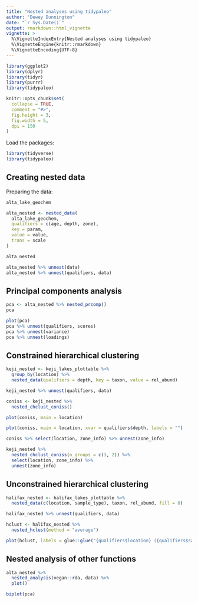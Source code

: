 ```yaml
---
title: "Nested analyses using tidypaleo"
author: "Dewey Dunnington"
date: "`r Sys.Date()`"
output: rmarkdown::html_vignette
vignette: >
  %\VignetteIndexEntry{Nested analyses using tidypaleo}
  %\VignetteEngine{knitr::rmarkdown}
  %\VignetteEncoding{UTF-8}
---
```


```r
library(ggplot2)
library(dplyr)
library(tidyr)
library(purrr)
library(tidypaleo)

knitr::opts_chunk$set(
  collapse = TRUE,
  comment = "#>",
  fig.height = 3,
  fig.width = 5,
  dpi = 150
)
```

Load the packages:

```r
library(tidyverse)
library(tidypaleo)
```

## Creating nested data

Preparing the data:

```r
alta_lake_geochem
```

```r
alta_nested <- nested_data(
  alta_lake_geochem,
  qualifiers = c(age, depth, zone),
  key = param,
  value = value,
  trans = scale
)

alta_nested
```

```r
alta_nested %>% unnest(data)
alta_nested %>% unnest(qualifiers, data)
```

## Principal components analysis

```r
pca <- alta_nested %>% nested_prcomp()
pca
```

```r
plot(pca)
pca %>% unnest(qualifiers, scores)
pca %>% unnest(variance)
pca %>% unnest(loadings)
```

## Constrained hierarchical clustering

```r
keji_nested <- keji_lakes_plottable %>%
  group_by(location) %>%
  nested_data(qualifiers = depth, key = taxon, value = rel_abund)

keji_nested %>% unnest(qualifiers, data)
```

```r
coniss <- keji_nested %>% 
  nested_chclust_coniss()

plot(coniss, main = location)
```

```r
plot(coniss, main = location, xvar = qualifiers$depth, labels = "")
```

```r
coniss %>% select(location, zone_info) %>% unnest(zone_info)
```

```r
keji_nested %>%
  nested_chclust_coniss(n_groups = c(3, 2)) %>%
  select(location, zone_info) %>% 
  unnest(zone_info)
```

## Unconstrained hierarchical clustering

```r
halifax_nested <- halifax_lakes_plottable %>%
  nested_data(c(location, sample_type), taxon, rel_abund, fill = 0)

halifax_nested %>% unnest(qualifiers, data)
```

```r
hclust <- halifax_nested %>%
  nested_hclust(method = "average")

plot(hclust, labels = glue::glue("{qualifiers$location} ({qualifiers$sample_type})"))
```

## Nested analysis of other functions

```r
alta_nested %>%
  nested_analysis(vegan::rda, data) %>%
  plot()
```

```r
biplot(pca)
```

